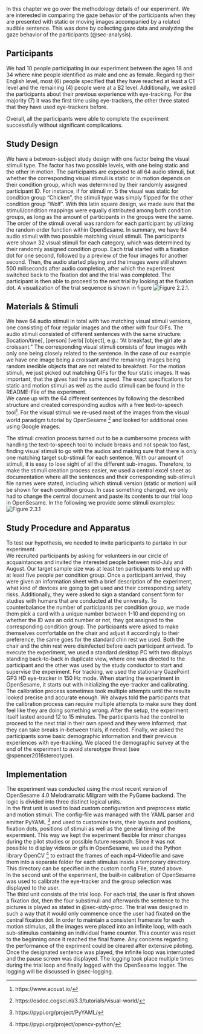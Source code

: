 In this chapter we go over the methodology details of our experiment. We are interested in comparing the gaze behavior of the participants when they are presented with static or moving images accompanied by a related audible sentence.
This was done by collecting gaze data and analyzing the gaze behavior of the participants (@sec-analysis). 

## Participants

We had 10 people participating in our experiment between the ages 18 and 34 where nine people identified as male and one as female. Regarding their English level, most (6) people specified that they have reached at least a C1 level and the remaining (4) people were at a B2 level. Additionally, we asked the participants about their previous experience with eye-tracking. For the majority (7) it was the first time using eye-trackers, the other three stated that they have used eye-trackers before.

Overall, all the participants were able to complete the experiment successfully without significant complications.


## Study Design
We have a between-subject study design with one factor being the visual stimuli type. The factor has two possible levels, with one being static and the other in motion. 
The participants are exposed to all 64 audio stimuli, but whether the corresponding visual stimuli is static or in motion depends on their condition group, which was determined by their randomly assigned participant ID. For instance, if for stimuli nr. 5 the visual was static for condition group “Chicken”, the stimuli type was simply flipped for the other condition group “Wolf”. With this latin square design, we made sure that the stimuli/condition mappings were equally distributed among both condition groups, as long as the amount of participants in the groups were the same. The order of the stimuli overall was random for each participant by utilizing the random order function within OpenSesame. In summary, we have 64 audio stimuli with two possible matching visual stimuli. The participants were shown 32 visual stimuli for each category, which was determined by their randomly assigned condition group. 
Each trial started with a fixation dot for one second, followed by a preview of the four images for another second. Then, the audio started playing and the images were still shown 500 miliseconds after audio completion, after which the experiment switched back to the fixation dot and the trial was completed. The participant is then able to proceed to the next trial by looking at the fixation dot. A visualization of the trial sequence is shown in figure ![Figure 2.2.1](Images/Fig2_2_1.png){width=55%,fig-align="center"}.

## Materials & Stimuli
We have 64 audio stimuli in total with two matching visual stimuli versions, one consisting of four regular images and the other with four GIFs. 
The audio stimuli consisted of different sentences with the same structure: [location/time], [person] [verb] [object], e.g.: “At breakfast, the girl ate a croissant.”
The corresponding visual stimuli consists of four images with only one being closely related to the sentence. In the case of our example we have one image being a croissant and the remaining images being random inedible objects that are not related to breakfast. For the motion stimuli, we just picked out matching GIFs for the four static images. It was important, that the gives had the same speed. The exact specifications for static and motion stimuli as well as the audio stimuli can be found in the README-File of the experiment.  
We came up with the 64 different sentences by following the described structure and created corresponding audios with a free text-to-speech tool[^1].
For the visual stimuli we re-used most of the images from the visual world paradigm tutorial by OpenSesame [^2] and looked for additional ones using Google images. 

The stimuli creation process turned out to be a cumbersome process with handling the text-to-speech tool to include breaks and not speak too fast, finding visual stimuli to go with the audios and making sure that there is only one matching target sub-stimuli for each sentence. With our amount of stimuli, it is easy to lose sight of all the different sub-images. Therefore, to make the stimuli creation process easier, we used a central excel sheet as documentation where all the sentences and their corresponding sub-stimuli file names were stated, including which stimuli version (static or motion) will be shown for each condition group. In case something changed, we only had to change the central document and paste its contents to our trial loop in OpenSesame. 
In the following we provide some stimuli examples: 
![Figure 2.3.1](Images/Fig2_3_1.png)

[^1]: https://www.acoust.io/

[^2]: https://osdoc.cogsci.nl/3.3/tutorials/visual-world/



## Study Procedure and Apparatus {#sec-stdy-proc}
To test our hypothesis, we needed to invite participants to partake in our experiment. <br>
We recruited participants by asking for volunteers in our circle of acquaintances and invited the interested people between mid-July and August. Our target sample size was at least ten participants to end up with at least five people per condition group.
Once a participant arrived, they were given an information sheet with a brief description of the experiment, what kind of devices are going to get used and their corresponding safety risks. Additionally, they were asked to sign a standard consent form for studies with humans that are conducted at the university. 
To counterbalance the number of participants per condition group, we made them pick a card with a unique number between 1-10 and depending on whether the ID was an odd number or not, they got assigned to the corresponding condition group. 
The participants were asked to make themselves comfortable on the chair and adjust it accordingly to their preference, the same goes for the standard chin rest we used. Both the chair and the chin rest were disinfected before each participant arrived.
To execute the experiment, we used a standard desktop PC with two displays standing back-to-back in duplicate view, where one was directed to the participant and the other was used by the study conductor to start and supervise the experiment. 
For tracking, we used the stationary GazePoint GP3 HD eye-tracker in 150 Hz mode. 
When starting the experiment in OpenSesame, it starts out with initializing the eye-tracker and calibrating. The calibration process sometimes took multiple attempts until the results looked precise and accurate enough. We always told the participants that the calibration process can require multiple attempts to make sure they dont feel like they are doing something wrong. 
After the setup, the experiment itself lasted around 12 to 15 minutes. The participants had the control to proceed to the next trial in their own speed and they were informed, that they can take breaks in-between trials, if needed. 
Finally, we asked the participants some basic demographic information and their previous experiences with eye-tracking. We placed the demographic survey at the end of the experiment to avoid stereotype threat (see @spencer2016stereotype).

## Implementation

The experiment was conducted using the most recent version of OpenSesame 4.0 Melodramatic Milgram with the PyGame backend. The logic is divided into three distinct logical units. <br>
In the first unit is used to load custom configuration and preprocess static and motion stimuli. The config-file was managed with the YAML parser and emitter PyYAML [^3] and used to customize texts, their layouts and positions, fixation dots, positions of stimuli as well as the general timing of the expermient. This way we kept the experiment flexible for minor changes during the pilot studies or possible future research. Since it was not possible to display videos or gifs in OpenSesame, we used the Python library OpenCV [^4] to extract the frames of each mp4-Videofile and save them into a separate folder for each stimulus inside a temporary directory. This directory can be specified in the custom config File, stated above. <br>
In the second unit of the experiment, the built-in calibration of OpenSesame was used to calibrate the eye-tracker and the group selection was displayed to the user. <br>
The third unit consists of the trial loop. For each trial, the user is first shown a fixation dot, then the four substimuli and afterwards the sentence to the pictures is played as stated in @sec-stdy-proc. The trial was designed in such a way that it would only commence once the user had fixated on the central fixation dot. In order to maintain a consistent framerate for each motion stimulus, all the images were placed into an infinite loop, with each sub-stimulus containing an individual frame counter. This counter was reset to the beginning once it reached the final frame. Any concerns regarding the performance of the expriment could be cleared after extensive piloting. Once the designated sentence was played, the infinite loop was interrupted and the pause screen was displayed. The logging took place multiple times during the trial loop and finally logged with the OpenSesame logger. The logging will be discussed in @sec-logging.

[^3]: https://pypi.org/project/PyYAML/
[^4]: https://pypi.org/project/opencv-python/